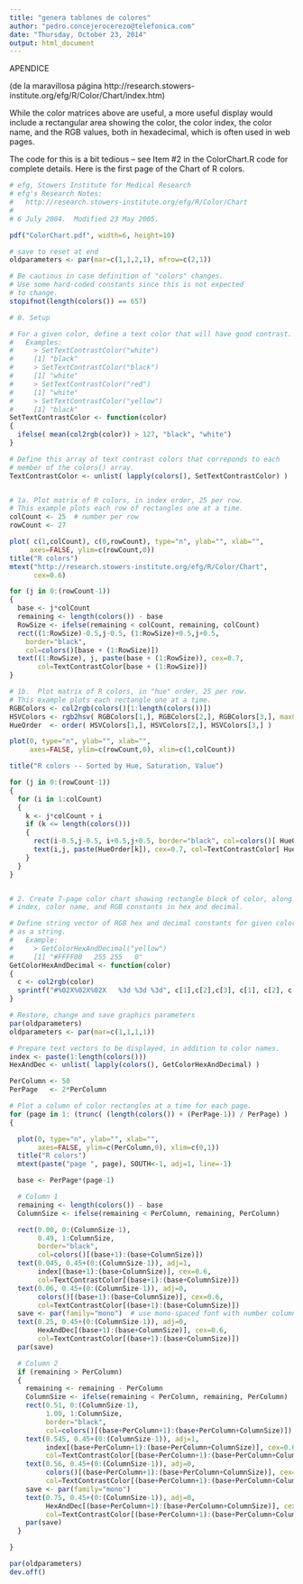 ```yaml
---
title: "genera tablones de colores"
author: "pedro.concejerocerezo@telefonica.com"
date: "Thursday, October 23, 2014"
output: html_document
---
```

APENDICE

(de la maravillosa página http://research.stowers-institute.org/efg/R/Color/Chart/index.htm)

While the color matrices above are useful, a more useful display would include a rectangular area showing the color, the color index, the color name, and the RGB values, both in hexadecimal, which is often used in web pages.

The code for this is a bit tedious -- see Item #2 in the ColorChart.R code for complete details. Here is the first page of the Chart of R colors. 

```r
# efg, Stowers Institute for Medical Research
# efg's Research Notes:
#   http://research.stowers-institute.org/efg/R/Color/Chart
#
# 6 July 2004.  Modified 23 May 2005.

pdf("ColorChart.pdf", width=6, height=10)

# save to reset at end
oldparameters <- par(mar=c(1,1,2,1), mfrow=c(2,1))

# Be cautious in case definition of "colors" changes.
# Use some hard-coded constants since this is not expected
# to change.
stopifnot(length(colors()) == 657)

# 0. Setup

# For a given color, define a text color that will have good contrast.
#   Examples:
#     > SetTextContrastColor("white")
#     [1] "black"
#     > SetTextContrastColor("black")
#     [1] "white"
#     > SetTextContrastColor("red")
#     [1] "white"
#     > SetTextContrastColor("yellow")
#     [1] "black"
SetTextContrastColor <- function(color)
{
  ifelse( mean(col2rgb(color)) > 127, "black", "white")
}

# Define this array of text contrast colors that correponds to each
# member of the colors() array.
TextContrastColor <- unlist( lapply(colors(), SetTextContrastColor) )


# 1a. Plot matrix of R colors, in index order, 25 per row.
# This example plots each row of rectangles one at a time.
colCount <- 25  # number per row
rowCount <- 27

plot( c(1,colCount), c(0,rowCount), type="n", ylab="", xlab="",
     axes=FALSE, ylim=c(rowCount,0))
title("R colors")
mtext("http://research.stowers-institute.org/efg/R/Color/Chart",
      cex=0.6)

for (j in 0:(rowCount-1))
{
  base <- j*colCount
  remaining <- length(colors()) - base
  RowSize <- ifelse(remaining < colCount, remaining, colCount)
  rect((1:RowSize)-0.5,j-0.5, (1:RowSize)+0.5,j+0.5,
    border="black",
    col=colors()[base + (1:RowSize)])
  text((1:RowSize), j, paste(base + (1:RowSize)), cex=0.7,
       col=TextContrastColor[base + (1:RowSize)])
}

# 1b.  Plot matrix of R colors, in "hue" order, 25 per row.
# This example plots each rectangle one at a time.
RGBColors <- col2rgb(colors()[1:length(colors())])
HSVColors <- rgb2hsv( RGBColors[1,], RGBColors[2,], RGBColors[3,], maxColorValue=255)
HueOrder  <- order( HSVColors[1,], HSVColors[2,], HSVColors[3,] )

plot(0, type="n", ylab="", xlab="",
     axes=FALSE, ylim=c(rowCount,0), xlim=c(1,colCount))

title("R colors -- Sorted by Hue, Saturation, Value")

for (j in 0:(rowCount-1))
{
  for (i in 1:colCount)
  {
    k <- j*colCount + i
    if (k <= length(colors()))
    {
      rect(i-0.5,j-0.5, i+0.5,j+0.5, border="black", col=colors()[ HueOrder[k] ])
      text(i,j, paste(HueOrder[k]), cex=0.7, col=TextContrastColor[ HueOrder[k] ])
    }
  }
}


# 2. Create 7-page color chart showing rectangle block of color, along with
# index, color name, and RGB constants in hex and decimal.

# Define string vector of RGB hex and decimal constants for given color
# as a string.
#   Example:
#     > GetColorHexAndDecimal("yellow")
#     [1] "#FFFF00   255 255   0"
GetColorHexAndDecimal <- function(color)
{
  c <- col2rgb(color)
  sprintf("#%02X%02X%02X   %3d %3d %3d", c[1],c[2],c[3], c[1], c[2], c[3])
}

# Restore, change and save graphics parameters
par(oldparameters)
oldparameters <- par(mar=c(1,1,1,1))

# Prepare text vectors to be displayed, in addition to color names.
index <- paste(1:length(colors()))
HexAndDec <- unlist( lapply(colors(), GetColorHexAndDecimal) )

PerColumn <- 50
PerPage   <- 2*PerColumn

# Plot a column of color rectangles at a time for each page.
for (page in 1: (trunc( (length(colors()) + (PerPage-1)) / PerPage) )  )
{

  plot(0, type="n", ylab="", xlab="",
       axes=FALSE, ylim=c(PerColumn,0), xlim=c(0,1))
  title("R colors")
  mtext(paste("page ", page), SOUTH<-1, adj=1, line=-1)

  base <- PerPage*(page-1)

  # Column 1
  remaining <- length(colors()) - base
  ColumnSize <- ifelse(remaining < PerColumn, remaining, PerColumn)

  rect(0.00, 0:(ColumnSize-1),
       0.49, 1:ColumnSize,
       border="black",
       col=colors()[(base+1):(base+ColumnSize)])
  text(0.045, 0.45+(0:(ColumnSize-1)), adj=1,
       index[(base+1):(base+ColumnSize)], cex=0.6,
       col=TextContrastColor[(base+1):(base+ColumnSize)])
  text(0.06, 0.45+(0:(ColumnSize-1)), adj=0,
       colors()[(base+1):(base+ColumnSize)], cex=0.6,
       col=TextContrastColor[(base+1):(base+ColumnSize)])
  save <- par(family="mono")  # use mono-spaced font with number columns
  text(0.25, 0.45+(0:(ColumnSize-1)), adj=0,
       HexAndDec[(base+1):(base+ColumnSize)], cex=0.6,
       col=TextContrastColor[(base+1):(base+ColumnSize)])
  par(save)

  # Column 2
  if (remaining > PerColumn)
  {
    remaining <- remaining - PerColumn
    ColumnSize <- ifelse(remaining < PerColumn, remaining, PerColumn)
    rect(0.51, 0:(ColumnSize-1),
         1.00, 1:ColumnSize,
         border="black",
         col=colors()[(base+PerColumn+1):(base+PerColumn+ColumnSize)])
    text(0.545, 0.45+(0:(ColumnSize-1)), adj=1,
         index[(base+PerColumn+1):(base+PerColumn+ColumnSize)], cex=0.6,
         col=TextContrastColor[(base+PerColumn+1):(base+PerColumn+ColumnSize)])
    text(0.56, 0.45+(0:(ColumnSize-1)), adj=0,
         colors()[(base+PerColumn+1):(base+PerColumn+ColumnSize)], cex=0.6,
         col=TextContrastColor[(base+PerColumn+1):(base+PerColumn+ColumnSize)])
    save <- par(family="mono")
    text(0.75, 0.45+(0:(ColumnSize-1)), adj=0,
         HexAndDec[(base+PerColumn+1):(base+PerColumn+ColumnSize)], cex=0.6,
         col=TextContrastColor[(base+PerColumn+1):(base+PerColumn+ColumnSize)])
    par(save)
  }

}

par(oldparameters)
dev.off()

```
